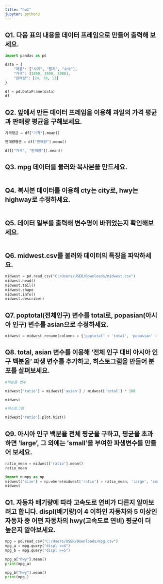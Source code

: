 ```yaml
---
title: "hw1"
jupyter: python3
---
```


## Q1. 다음 표의 내용을 데이터 프레임으로 만들어 출력해 보세요.

```python
import pandas as pd

data = {
    "제품": ["사과", "딸기", "수박"],
    "가격": [1800, 1500, 3000],
    "판매량": [24, 38, 13]
}

df = pd.DataFrame(data)
df
```

## Q2. 앞에서 만든 데이터 프레임을 이용해 과일의 가격 평균과 판매량 평균을 구해보세요.

```python

가격평균 = df["가격"].mean()

판매량평균 = df["판매량"].mean()

df[["가격", "판매량"]].mean()

```

## Q3. mpg 데이터를 불러와 복사본을 만드세요.

```python

```

## Q4. 복사본 데이터를 이용해 cty는 city로, hwy는 highway로 수정하세요.

```python


```

## Q5. 데이터 일부를 출력해 변수명이 바뀌었는지 확인해보세요.

```python


```

## Q6. midwest.csv를 불러와 데이터의 특징을 파악하세요.

```python

midwest = pd.read_csv("C:/Users/USER/Downloads/midwest.csv")
midwest.head()
midwest.tail()
midwest.shape
midwest.info()
midwest.describe()

```

## Q7. poptotal(전체인구) 변수를 total로, popasian(아시아 인구) 변수를 asian으로 수정하세요.

```python

midwest = midwest.rename(columns = {'poptotal' : 'total', 'popasian' : 'asian'})

```

## Q8. total, asian 변수를 이용해 '전체 인구 대비 아시아 인구 백분율' 파생 변수를 추가하고, 히스토그램을 만들어 분포를 살펴보세요.

```python

#백분율 변수

midwest['ratio'] = midwest['asian'] / midwest['total'] * 100

midwest

#히스토그램

midwest['ratio'].plot.hist()

```

## Q9. 아시아 인구 백분율 전체 평균을 구하고, 평균을 초과하면 'large', 그 외에는 'small'을 부여한 파생변수를 만들어 보세요.

```python

ratio_mean = midwest['ratio'].mean()
ratio_mean

```

```python

import numpy as np
midwest['size'] = np.where(midwest['ratio'] > ratio_mean, 'large', 'small')
midwest

```


## Q1. 자동차 배기량에 따라 고속도로 연비가 다른지 알아보려고 합니다. displ(배기량)이 4 이하인 자동차와 5 이상인 자동차 중 어떤 자동차의 hwy(고속도로 연비) 평균이 더 높은지 알아보세요.

```python

mpg = pd.read_csv("C:/Users/USER/Downloads/mpg.csv")
mpg_a = mpg.query("displ <=4")
mpg_b = mpg.query("displ >=5")

mpg_a["hwy"].mean()
print(mpg_a)

mpg_b["hwy"].mean()
print(mpg_)

```

